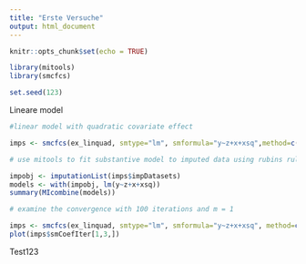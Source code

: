 ```yaml
---
title: "Erste Versuche"
output: html_document
---
```


```r
knitr::opts_chunk$set(echo = TRUE)
```



```r
library(mitools)
library(smcfcs)

set.seed(123)
```

Lineare model

```r
#linear model with quadratic covariate effect

imps <- smcfcs(ex_linquad, smtype="lm", smformula="y~z+x+xsq",method=c("","","norm","x^2",""))

# use mitools to fit substantive model to imputed data using rubins rules

impobj <- imputationList(imps$impDatasets)
models <- with(impobj, lm(y~z+x+xsq))
summary(MIcombine(models))

# examine the convergence with 100 iterations and m = 1

imps <- smcfcs(ex_linquad, smtype="lm", smformula="y~z+x+xsq", method=c("","","norm","x^2",""),m=1,numit=100)
plot(imps$smCoefIter[1,3,])
```

Test123
